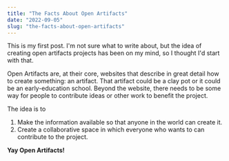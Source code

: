```yaml
---
title: "The Facts About Open Artifacts"
date: "2022-09-05"
slug: "the-facts-about-open-artifacts"
---
```


This is my first post. I'm not sure what to write about, but the idea of creating open artifacts projects has been on my mind, so I thought I'd start with that.

Open Artifacts are, at their core, websites that describe in great detail how to create something: an artifact. That artifact could be a clay pot or it could be an early-education school. Beyond the website, there needs to be some way for people to contribute ideas or other work to benefit the project.

The idea is to

1. Make the information available so that anyone in the world can create it.
2. Create a collaborative space in which everyone who wants to can contribute to the project.

**Yay Open Artifacts!**